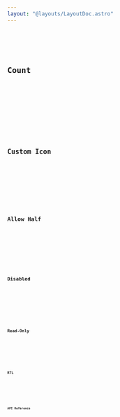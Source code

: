 ```yaml
---
layout: "@layouts/LayoutDoc.astro"
---
```




<Preview client:load>
  <Fragment slot="preview">
    <Example client:only="react" />
  </Fragment>
  <Fragment slot="code">
    <Code code={ExampleRaw} lang="tsx" />
  </Fragment>
</Preview>

## Count

<Preview client:load>
  <Fragment slot="preview">
    <ExampleCount client:only="react" />
  </Fragment>
  <Fragment slot="code">
    <Code code={ExampleCountRaw} lang="tsx" />
  </Fragment>
</Preview>

## Custom Icon

<Preview client:load>
  <Fragment slot="preview">
    <ExampleCustomIcon client:only="react" />
  </Fragment>
  <Fragment slot="code">
    <Code code={ExampleCustomIconRaw} lang="tsx" />
  </Fragment>
</Preview>

## Allow Half

<Preview client:load>
  <Fragment slot="preview">
    <ExampleAllowHalf client:only="react" />
  </Fragment>
  <Fragment slot="code">
    <Code code={ExampleAllowHalfRaw} lang="tsx" />
  </Fragment>
</Preview>

## Disabled

<Preview client:load>
  <Fragment slot="preview">
    <ExampleDisabled client:only="react" />
  </Fragment>
  <Fragment slot="code">
    <Code code={ExampleDisabledRaw} lang="tsx" />
  </Fragment>
</Preview>

## Read-Only

<Preview client:load>
  <Fragment slot="preview">
    <ExampleReadOnly client:only="react" />
  </Fragment>
  <Fragment slot="code">
    <Code code={ExampleReadonlyRaw} lang="tsx" />
  </Fragment>
</Preview>

## RTL

<Preview client:load>
  <Fragment slot="preview">
    <ExampleRTL client:only="react" />
  </Fragment>
  <Fragment slot="code">
    <Code code={ExampleRTLRaw} lang="tsx" />
  </Fragment>
</Preview>

## API Reference

<ApiTable />
